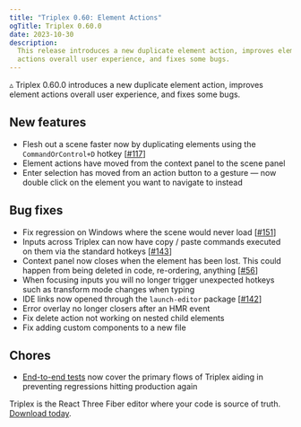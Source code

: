 ```yaml
---
title: "Triplex 0.60: Element Actions"
ogTitle: Triplex 0.60.0
date: 2023-10-30
description:
  This release introduces a new duplicate element action, improves element
  actions overall user experience, and fixes some bugs.
---
```


▵ Triplex 0.60.0 introduces a new duplicate element action, improves element
actions overall user experience, and fixes some bugs.

## New features

- Flesh out a scene faster now by duplicating elements using the
  `CommandOrControl+D` hotkey
  [[#117](https://github.com/try-triplex/triplex/issues/117)]
- Element actions have moved from the context panel to the scene panel
- Enter selection has moved from an action button to a gesture — now double
  click on the element you want to navigate to instead

## Bug fixes

- Fix regression on Windows where the scene would never load
  [[#151](https://github.com/try-triplex/triplex/issues/151)]
- Inputs across Triplex can now have copy / paste commands executed on them via
  the standard hotkeys
  [[#143](https://github.com/try-triplex/triplex/issues/143)]
- Context panel now closes when the element has been lost. This could happen
  from being deleted in code, re-ordering, anything
  [[#56](https://github.com/try-triplex/triplex/issues/56)]
- When focusing inputs you will no longer trigger unexpected hotkeys such as
  transform mode changes when typing
- IDE links now opened through the `launch-editor` package
  [[#142](https://github.com/try-triplex/triplex/issues/142)]
- Error overlay no longer closers after an HMR event
- Fix delete action not working on nested child elements
- Fix adding custom components to a new file

## Chores

- [End-to-end tests](https://twitter.com/_douges/status/1718741907315269963) now
  cover the primary flows of Triplex aiding in preventing regressions hitting
  production again

Triplex is the React Three Fiber editor where your code is source of truth.
[Download today](/download).
